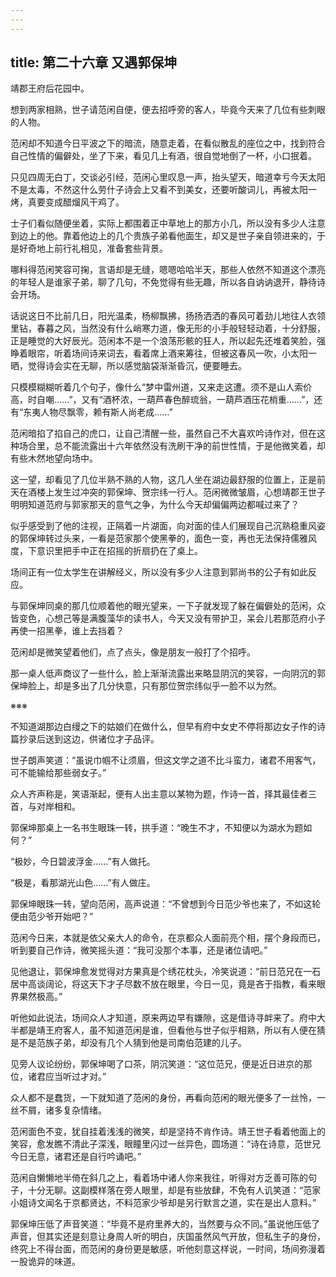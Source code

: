 ```yaml
---
---
---
```

title: 第二十六章 又遇郭保坤
---




靖郡王府后花园中。

想到两家相熟，世子请范闲自便，便去招呼旁的客人，毕竟今天来了几位有些刺眼的人物。

范闲却不知道今日平波之下的暗流，随意走着，在看似散乱的座位之中，找到符合自己性情的偏僻处，坐了下来，看见几上有酒，很自觉地倒了一杯，小口抿着。

只见四周无白丁，交谈必引经，范闲心里叹息一声，抬头望天，暗道幸亏今天太阳不是太毒，不然这什么劳什子诗会上又看不到美女，还要听酸词儿，再被太阳一烤，真要变成醋熘风干鸡了。

士子们看似随便坐着，实际上都围着正中草地上的那方小几，所以没有多少人注意到边上的他。靠着他边上的几个贵族子弟看他面生，却又是世子亲自领进来的，于是好奇地上前行礼相见，准备套些背景。

哪料得范闲笑容可掬，言语却是无缝，嗯嗯哈哈半天，那些人依然不知道这个漂亮的年轻人是谁家子弟，聊了几句，不免觉得有些无趣，所以各自讷讷退开，静待诗会开场。

话说这日不比前几日，阳光温柔，杨柳飘拂，扬扬洒洒的春风可着劲儿地往人衣领里钻，春暮之风，当然没有什么峭寒力道，像无形的小手般轻轻动着，十分舒服，正是睡觉的大好辰光。范闲本不是一个浪荡形骸的狂人，所以起先还堆着笑脸，强睁着眼帘，听着场间诗来词去，看着席上酒来筹往，但被这春风一吹，小太阳一晒，觉得诗会实在无聊，所以感觉脑袋渐渐昏沉，便要睡去。

只模模糊糊听着几个句子，像什么“梦中雷州道，又来走这遭。须不是山人索价高，时自嘲……”，又有“酒杯浓，一葫芦春色醉琉翁，一葫芦酒压花梢重……”，还有“东夷人物尽飘零，赖有斯人尚老成……”

范闲暗掐了掐自己的虎口，让自己清醒一些，虽然自己不大喜欢吟诗作对，但在这种场合里，总不能流露出十六年依然没有洗刷干净的前世性情，于是他微笑着，却有些木然地望向场中。

这一望，却看见了几位半熟不熟的人物，这几人坐在湖边最舒服的位置上，正是前天在酒楼上发生过冲突的郭保坤、贺宗纬一行人。范闲微微皱眉，心想靖郡王世子明明知道范府与郭家那天的意气之争，为什么今天却偏偏两边都喊过来了？

似乎感受到了他的注视，正隔着一片湖面，向对面的佳人们展现自己沉熟稳重风姿的郭保坤转过头来，一看是范家那个使黑拳的，面色一变，再也无法保持儒雅风度，下意识里把手中正在招摇的折扇扔在了桌上。

场间正有一位太学生在讲解经义，所以没有多少人注意到郭尚书的公子有如此反应。

与郭保坤同桌的那几位顺着他的眼光望来，一下子就发现了躲在偏僻处的范闲，众皆变色，心想己等是满腹藻华的读书人，今天又没有带护卫，呆会儿若那范府小子再使一招黑拳，谁上去挡着？

范闲却是微笑望着他们，点了点头，像是朋友一般打了个招呼。

那一桌人低声商议了一些什么，脸上渐渐流露出来略显阴沉的笑容，一向阴沉的郭保坤脸上，却是多出了几分快意，只有那位贺宗纬似乎一脸不以为然。

※※※

不知道湖那边白缦之下的姑娘们在做什么，但早有府中女史不停将那边女子作的诗篇抄录后送到这边，供诸位才子品评。

世子朗声笑道：“虽说巾帼不让须眉，但这文学之道不比斗蛮力，诸君不用客气，可不能输给那些弱女子。”

众人齐声称是，笑语渐起，便有人出主意以某物为题，作诗一首，择其最佳者三首，与对岸相和。

郭保坤那桌上一名书生眼珠一转，拱手道：“晚生不才，不知便以为湖水为题如何？”

“极妙，今日碧波浮金……”有人做托。

“极是，看那湖光山色……”有人做庄。

郭保坤眼珠一转，望向范闲，高声说道：“不曾想到今日范少爷也来了，不如这轮便由范少爷开始吧？”

范闲今日来，本就是依父亲大人的命令，在京都众人面前亮个相，摆个身段而已，听到要自己作诗，微笑摇头道：“我可没那个本事，还是诸位请吧。”

见他退让，郭保坤愈发觉得对方果真是个绣花枕头，冷笑说道：“前日范兄在一石居中高谈阔论，将这天下才子尽数不放在眼里，今日一见，竟是吝于指教，看来眼界果然极高。”

听他如此说法，场间众人才知道，原来两边早有嫌隙，这是借诗寻衅来了。府中大半都是靖王府客人，虽不知道范闲是谁，但看他与世子似乎相熟，所以有人便在猜是不是范族子弟，却没有几个人猜到他是司南伯范建的儿子。

见旁人议论纷纷，郭保坤喝了口茶，阴沉笑道：“这位范兄，便是近日进京的那位，诸君应当听过才对。”

众人都不是蠢货，一下就知道了范闲的身份，再看向范闲的眼光便多了一丝怜，一丝不屑，诸多复杂情绪。

范闲面色不变，犹自挂着浅浅的微笑，却是坚持不肯作诗。靖王世子看着他面上的笑容，愈发瞧不清此子深浅，眼瞳里闪过一丝异色，圆场道：“诗在诗意，范世兄今日无意，诸君还是自行吟诵吧。”

范闲自懒懒地半倚在斜几之上，看着场中诸人你来我往，听得对方乏善可陈的句子，十分无聊。这副模样落在旁人眼里，却是有些放肆，不免有人讥笑道：“范家小姐诗文闻名于京都贤达，不料范家少爷却是另行默言之道，实在是出人意料。”

郭保坤压低了声音笑道：“毕竟不是府里养大的，当然要与众不同。”虽说他压低了声音，但其实还是刻意让身周人听的明白，庆国虽然风气开放，但私生子的身份，终究上不得台面，而范闲的身份更是敏感，听他刻意这样说，一时间，场间弥漫着一股诡异的味道。